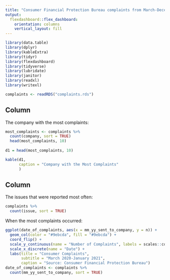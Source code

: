 ```yaml
---
title: "Consumer Financial Protection Bureau complaints from March-December 2020"
output: 
  flexdashboard::flex_dashboard:
    orientation: columns
    vertical_layout: fill
---
```


```r
library(data.table)
library(dplyr)
library(kableExtra)
library(tidyr)
library(flexdashboard)
library(tidyverse)
library(lubridate)
library(janitor)
library(readxl)
library(writexl)

complaints <- readRDS("complaints.rds")
```

Column {data-width=650}
-----------------------------------------------------------------------


The company with the most complaints:
```r
most_complaints <- complaints %>%
  count(company, sort = TRUE)
  head(most_complaints, 10)
  
d1 = head(most_complaints, 10)

kable(d1,
      caption = "Company with the Most Complaints"
      )
```

Column {data-width=350}
-----------------------------------------------------------------------

The issues that were reported most often:
```r
complaints %>%
  count(issue, sort = TRUE)
```


When the most complaints occurred: 
```r
ggplot(date_of_complaints, aes(x = mm_yy_sent_to_company, y = n)) + 
  geom_col(color = "#9ebcda", fill = "#9ebcda") +
  coord_flip() +
  scale_y_continuous(name = "Number of Complaints", labels = scales::comma) +
  scale_x_discrete(name = "Date") +
  labs(title = "Consumer Complaints", 
       subtitle = "March 2020-January 2021",
       caption = "Source: Consumer Financial Protection Bureau")
date_of_complaints <- complaints %>%
  count(mm_yy_sent_to_company, sort = TRUE)
```


```r

```

